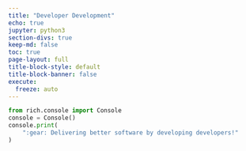 ```yaml
---
title: "Developer Development"
echo: true
jupyter: python3
section-divs: true
keep-md: false
toc: true
page-layout: full
title-block-style: default
title-block-banner: false
execute:
  freeze: auto
---
```


```python
from rich.console import Console
console = Console()
console.print(
    ":gear: Delivering better software by developing developers!"
)
```
